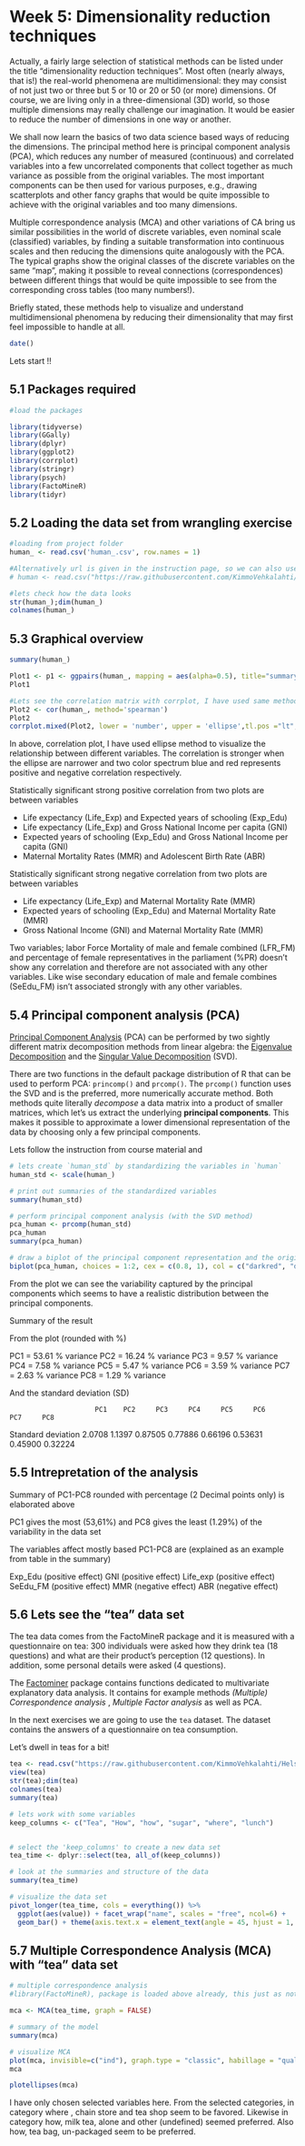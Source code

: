 # Week 5: Dimensionality reduction techniques

Actually, a fairly large selection of statistical methods can be listed under the title "dimensionality reduction techniques". Most often (nearly always, that is!) the real-world phenomena are multidimensional: they may consist of not just two or three but 5 or 10 or 20 or 50 (or more) dimensions. Of course, we are living only in a three-dimensional (3D) world, so those multiple dimensions may really challenge our imagination. It would be easier to reduce the number of dimensions in one way or another.

We shall now learn the basics of two data science based ways of reducing the dimensions. The principal method here is principal component analysis (PCA), which reduces any number of measured (continuous) and correlated variables into a few uncorrelated components that collect together as much variance as possible from the original variables. The most important components can be then used for various purposes, e.g., drawing scatterplots and other fancy graphs that would be quite impossible to achieve with the original variables and too many dimensions.

Multiple correspondence analysis (MCA) and other variations of CA bring us similar possibilities in the world of discrete variables, even nominal scale (classified) variables, by finding a suitable transformation into continuous scales and then reducing the dimensions quite analogously with the PCA. The typical graphs show the original classes of the discrete variables on the same "map", making it possible to reveal connections (correspondences) between different things that would be quite impossible to see from the corresponding cross tables (too many numbers!).

Briefly stated, these methods help to visualize and understand multidimensional phenomena by reducing their dimensionality that may first feel impossible to handle at all.

```r
date()
```

Lets start !!

## 5.1 Packages required

```r
#load the packages 

library(tidyverse)
library(GGally)
library(dplyr)
library(ggplot2)
library(corrplot)
library(stringr)
library(psych) 
library(FactoMineR)
library(tidyr)
```

## 5.2 Loading the data set from wrangling exercise

```r
#loading from project folder 
human_ <- read.csv('human_.csv', row.names = 1)

#Alternatively url is given in the instruction page, so we can also use that !! 
# human <- read.csv("https://raw.githubusercontent.com/KimmoVehkalahti/Helsinki-Open-Data-Science/master/datasets/human2.txt", row.names = 1)

#lets check how the data looks
str(human_);dim(human_)
colnames(human_)
```

## 5.3 Graphical overview

```r
summary(human_)
```
```r
Plot1 <- p1 <- ggpairs(human_, mapping = aes(alpha=0.5), title="summary plot",lower = list(combo = wrap("facethist", bins = 25)))
Plot1
```
```r
#Lets see the correlation matrix with corrplot, I have used same method as last week's exercise with some changes
Plot2 <- cor(human_, method='spearman')
Plot2
corrplot.mixed(Plot2, lower = 'number', upper = 'ellipse',tl.pos ="lt", tl.col='black', tl.cex=0.8, number.cex = 0.7)
```
In above, correlation plot, I have used ellipse method to visualize the relationship between different variables. The correlation is stronger when the ellipse are narrower and two color spectrum blue and red represents positive and negative correlation respectively.  

Statistically significant strong positive correlation from two plots are between variables

  - Life expectancy (Life_Exp) and Expected years of schooling (Exp_Edu)
  - Life expectancy (Life_Exp) and Gross National Income per capita (GNI)
  - Expected years of schooling (Exp_Edu) and Gross National Income per capita (GNI)
  - Maternal Mortality Rates (MMR) and Adolescent Birth Rate (ABR) 
  
Statistically significant strong negative correlation from two plots are between variables

  - Life expectancy (Life_Exp) and Maternal Mortality Rate (MMR)
  - Expected years of schooling (Exp_Edu) and Maternal Mortality Rate (MMR)
  - Gross National Income (GNI) and Maternal Mortality Rate (MMR)

Two variables; labor Force Mortality of male and female combined (LFR_FM) and percentage of female representatives in the parliament (%PR) doesn't show any correlation and therefore are not associated with any other variables. Like wise secondary education of male and female combines (SeEdu_FM) isn't associated strongly with any other variables.

## 5.4 Principal component analysis (PCA)

[Principal Component Analysis](https://en.wikipedia.org/wiki/Principal_component_analysis) (PCA) can be performed by two sightly different matrix decomposition methods from linear algebra: the [Eigenvalue Decomposition](https://en.wikipedia.org/wiki/Eigendecomposition_of_a_matrix) and the [Singular Value Decomposition](https://en.wikipedia.org/wiki/Singular_value_decomposition) (SVD). 

There are two functions in the default package distribution of R that can be used to perform PCA: `princomp()` and `prcomp()`. The `prcomp()` function uses the SVD and is the preferred, more numerically accurate method.
Both methods quite literally *decompose* a data matrix into a product of smaller matrices, which let's us extract the underlying **principal components**. This makes it possible to approximate a lower dimensional representation of the data by choosing only a few principal components.

Lets follow the instruction from course material and 

```r

# lets create `human_std` by standardizing the variables in `human`
human_std <- scale(human_)

# print out summaries of the standardized variables
summary(human_std)

# perform principal component analysis (with the SVD method)
pca_human <- prcomp(human_std)
pca_human
summary(pca_human)

# draw a biplot of the principal component representation and the original variables
biplot(pca_human, choices = 1:2, cex = c(0.8, 1), col = c("darkred", "darkgreen"))
```
From the plot we can see the variability captured by the principal components which seems to have a realistic distribution between the principal components. 

Summary of the result

From the plot (rounded with %) 

PC1 = 53.61 % variance
PC2 = 16.24 % variance
PC3 = 9.57 % variance
PC4 = 7.58 % variance
PC5 = 5.47 % variance
PC6 = 3.59 % variance
PC7 = 2.63 % variance
PC8 = 1.29 % variance

And the standard deviation (SD)

                         PC1    PC2     PC3     PC4     PC5     PC6     PC7     PC8
Standard deviation     2.0708 1.1397 0.87505 0.77886 0.66196 0.53631 0.45900 0.32224

## 5.5 Intrepretation of the analysis

Summary of PC1-PC8 rounded with percentage (2 Decimal points only) is elaborated above

PC1 gives the most (53,61%) and PC8 gives the least (1.29%) of the variability in the data set

The variables affect mostly based PC1-PC8 are (explained as an example from table in the summary)

Exp_Edu (positive effect)
GNI (positive effect)
Life_exp (positive effect)
SeEdu_FM (positive effect)
MMR (negative effect)
ABR (negative effect)

## 5.6 Lets see the "tea" data set

The tea data comes from the FactoMineR package and it is measured with a questionnaire on tea: 300 individuals were asked how they drink tea (18 questions) and what are their product's perception (12 questions). In addition, some personal details were asked (4 questions).

The [Factominer](https://cran.r-project.org/web/packages/FactoMineR/index.html) package contains functions dedicated to multivariate explanatory data analysis. It contains for example methods *(Multiple) Correspondence analysis* , *Multiple Factor analysis* as well as PCA.

In the next exercises we are going to use the `tea` dataset. The dataset contains the answers of a questionnaire on tea consumption. 

Let's dwell in teas for a bit!

```r
tea <- read.csv("https://raw.githubusercontent.com/KimmoVehkalahti/Helsinki-Open-Data-Science/master/datasets/tea.csv", stringsAsFactors = TRUE)
view(tea)
str(tea);dim(tea)
colnames(tea)
summary(tea)
```


```r
# lets work with some variables 
keep_columns <- c("Tea", "How", "how", "sugar", "where", "lunch")


# select the 'keep_columns' to create a new data set
tea_time <- dplyr::select(tea, all_of(keep_columns))

# look at the summaries and structure of the data
summary(tea_time)

# visualize the data set
pivot_longer(tea_time, cols = everything()) %>% 
  ggplot(aes(value)) + facet_wrap("name", scales = "free", ncol=6) +
  geom_bar() + theme(axis.text.x = element_text(angle = 45, hjust = 1, size = 8))


```

## 5.7 Multiple Correspondence Analysis (MCA) with "tea" data set

```r
# multiple correspondence analysis
#library(FactoMineR), package is loaded above already, this just as note !! 

mca <- MCA(tea_time, graph = FALSE)

# summary of the model
summary(mca)

# visualize MCA
plot(mca, invisible=c("ind"), graph.type = "classic", habillage = "quali")
mca
```
```r
plotellipses(mca)
```
I have only chosen selected variables here. From the selected categories, in category where , chain store and tea shop seem to be favored. Likewise in category how, milk tea, alone and other (undefined) seemed preferred. Also how, tea bag, un-packaged seem to be preferred. 





